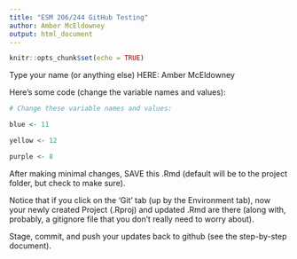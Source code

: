 ```yaml
---
title: "ESM 206/244 GitHub Testing"
author: Amber McEldowney
output: html_document
---
```


```r
knitr::opts_chunk$set(echo = TRUE)
```

Type your name (or anything else) HERE: Amber McEldowney

Here's some code (change the variable names and values):
```r
# Change these variable names and values:

blue <- 11

yellow <- 12

purple <- 8

```

After making minimal changes, SAVE this .Rmd (default will be to the project folder, but check to make sure).

Notice that if you click on the 'Git' tab (up by the Environment tab), now your newly created Project (.Rproj) and updated .Rmd are there (along with, probably, a gitignore file that you don't really need to worry about).

Stage, commit, and push your updates back to github (see the step-by-step document).
